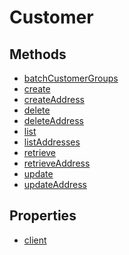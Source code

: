 
# Customer

## Methods

- [batchCustomerGroups](../../Customer/methods/js_sdk.admin.Customer.batchCustomerGroups/page.mdx)
- [create](../../Customer/methods/js_sdk.admin.Customer.create/page.mdx)
- [createAddress](../../Customer/methods/js_sdk.admin.Customer.createAddress/page.mdx)
- [delete](../../Customer/methods/js_sdk.admin.Customer.delete/page.mdx)
- [deleteAddress](../../Customer/methods/js_sdk.admin.Customer.deleteAddress/page.mdx)
- [list](../../Customer/methods/js_sdk.admin.Customer.list/page.mdx)
- [listAddresses](../../Customer/methods/js_sdk.admin.Customer.listAddresses/page.mdx)
- [retrieve](../../Customer/methods/js_sdk.admin.Customer.retrieve/page.mdx)
- [retrieveAddress](../../Customer/methods/js_sdk.admin.Customer.retrieveAddress/page.mdx)
- [update](../../Customer/methods/js_sdk.admin.Customer.update/page.mdx)
- [updateAddress](../../Customer/methods/js_sdk.admin.Customer.updateAddress/page.mdx)

## Properties

- [client](../../Customer/properties/js_sdk.admin.Customer.client/page.mdx)
